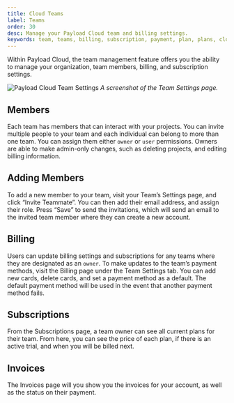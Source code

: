 ```yaml
---
title: Cloud Teams
label: Teams
order: 30
desc: Manage your Payload Cloud team and billing settings.
keywords: team, teams, billing, subscription, payment, plan, plans, cloud, payload cloud
---
```


<Banner>
  Within Payload Cloud, the team management feature offers you the
  ability to manage your organization, team members, billing, and
  subscription settings.
</Banner>

![Payload Cloud Team Settings](https://payloadcms.com/images/docs/cloud/team-settings.jpg)
_A screenshot of the Team Settings page._

## Members

Each team has members that can interact with your projects. You can invite multiple people to your team and each individual can belong to more than one team. You can assign them either `owner` or `user` permissions. Owners are able to make admin-only changes, such as deleting projects, and editing billing information.

## Adding Members

To add a new member to your team, visit your Team’s Settings page, and click “Invite Teammate”. You can then add their email address, and assign their role. Press “Save” to send the invitations, which will send an email to the invited team member where they can create a new account.

## Billing

Users can update billing settings and subscriptions for any teams where they are designated as an `owner`. To make updates to the team’s payment methods, visit the Billing page under the Team Settings tab. You can add new cards, delete cards, and set a payment method as a default. The default payment method will be used in the event that another payment method fails.

## Subscriptions

From the Subscriptions page, a team owner can see all current plans for their team. From here, you can see the price of each plan, if there is an active trial, and when you will be billed next.

## Invoices

The Invoices page will you show you the invoices for your account, as well as the status on their payment.
